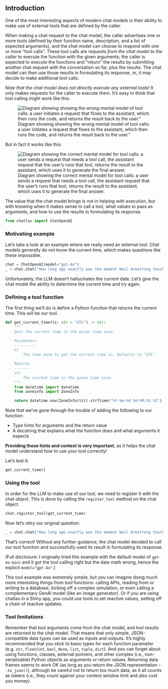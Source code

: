 ## Introduction

One of the most interesting aspects of modern chat models is their ability to make use of external tools that are defined by the caller.

When making a chat request to the chat model, the caller advertises one or more tools (defined by their function name, description, and a list of expected arguments), and the chat model can choose to respond with one or more "tool calls". These tool calls are requests *from the chat model to the caller* to execute the function with the given arguments; the caller is expected to execute the functions and "return" the results by submitting another chat request with the conversation so far, plus the results. The chat model can then use those results in formulating its response, or, it may decide to make additional tool calls.

*Note that the chat model does not directly execute any external tools!* It only makes requests for the caller to execute them. It's easy to think that tool calling might work like this:

![Diagram showing showing the wrong mental model of tool calls: a user initiates a request that flows to the assistant, which then runs the code, and returns the result back to the user."](images/tool-calling-wrong.svg)

But in fact it works like this:

![Diagram showing the correct mental model for tool calls: a user sends a request that needs a tool call, the assistant request that the user's runs that tool, returns the result to the assistant, which uses it to generate the final answer.](images/tool-calling-right.svg)

The value that the chat model brings is not in helping with execution, but with knowing when it makes sense to call a tool, what values to pass as arguments, and how to use the results in formulating its response.

```python
from chatlas import ChatOpenAI
```

### Motivating example

Let's take a look at an example where we really need an external tool. Chat models generally do not know the current time, which makes questions like these impossible.

```python
chat = ChatOpenAI(model="gpt-4o")
_ = chat.chat("How long ago exactly was the moment Neil Armstrong touched down on the moon?")
```

Unfortunately, the LLM doesn't hallucinates the current date. Let's give the chat model the ability to determine the current time and try again.

### Defining a tool function

The first thing we'll do is define a Python function that returns the current time. This will be our tool.

```python
def get_current_time(tz: str = "UTC") -> str:
    """
    Gets the current time in the given time zone.

    Parameters
    ----------
    tz
        The time zone to get the current time in. Defaults to "UTC".

    Returns
    -------
    str
        The current time in the given time zone.
    """
    from datetime import datetime
    from zoneinfo import ZoneInfo

    return datetime.now(ZoneInfo(tz)).strftime("%Y-%m-%d %H:%M:%S %Z")
```

Note that we've gone through the trouble of adding the following to our function: 

- Type hints for arguments and the return value
- A docstring that explains what the function does and what arguments it expects

**Providing these hints and context is very important**, as it helps the chat model understand how to use your tool correctly!

Let's test it:

```python
get_current_time()
```


### Using the tool

In order for the LLM to make use of our tool, we need to register it with the chat object. This is done by calling the `register_tool` method on the chat object.

```python
chat.register_tool(get_current_time)
```

Now let's retry our original question:

```python
_ = chat.chat("How long ago exactly was the moment Neil Armstrong touched down on the moon?")
```

That's correct! Without any further guidance, the chat model decided to call our tool function and successfully used its result in formulating its response.

(Full disclosure: I originally tried this example with the default model of `gpt-4o-mini` and it got the tool calling right but the date math wrong, hence the explicit `model="gpt-4o"`.)

This tool example was extremely simple, but you can imagine doing much more interesting things from tool functions: calling APIs, reading from or writing to a database, kicking off a complex simulation, or even calling a complementary GenAI model (like an image generator). Or if you are using chatlas in a Shiny app, you could use tools to set reactive values, setting off a chain of reactive updates.

### Tool limitations

Remember that tool arguments come from the chat model, and tool results are returned to the chat model. That means that only simple, JSON-compatible data types can be used as inputs and outputs. It's highly recommended that you stick to basic types for each function parameter (e.g. `str`, `float`/`int`, `bool`, `None`, `list`, `tuple`, `dict`). And you can forget about using functions, classes, external pointers, and other complex (i.e., non-serializable) Python objects as arguments or return values. Returning data frames seems to work OK (as long as you return the JSON representation -- `.to_json()`), although be careful not to return too much data, as it all counts as tokens (i.e., they count against your context window limit and also cost you money).
